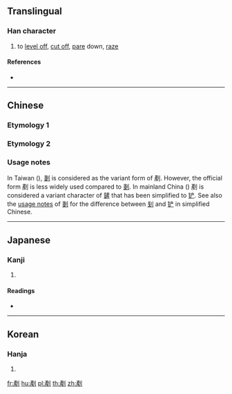 {{character info/new}}
{{character info/new|0x2f823}}
{{also|鏟|铲}}

==Translingual==

===Han character===
{{Han char|rn=18|rad=刀|as=11|sn=13|four=02200|canj=YMLN|ids=⿰産刂(GV),⿰產刂(HTJK)}}

# to [[level off]], [[cut off]], [[pare]] down, [[raze]]

====References====
* {{Han ref|kx=0143.150|dkj=02143|dj=0324.020|hdz=10354.110|uh=5277|ud=21111|bh=B6D0|bd=46800}}

----

==Chinese==

===Etymology 1===
{{zh-see|剗|v}}

===Etymology 2===
{{zh-see|鏟|v}}

===Usage notes===
In Taiwan ({{w|traditional Chinese}}), [[剗]] is considered as the variant form of 剷. However, the official form 剷 is less widely used compared to [[剗]]. In mainland China ({{w|simplified Chinese}}) 剷 is considered a variant character of [[鏟]] that has been simplified to [[铲]]. See also the [[剗#Usage_notes|usage notes]] of [[剗]] for the difference between [[刬]] and [[铲]] in simplified Chinese.

----

==Japanese==

===Kanji===
{{ja-kanji|grade=|rs=刀11}}

# {{defn|lang=ja|sort=刀11}}

====Readings====
* {{ja-readings|on=[[さん]] (san), [[せん]] (sen)|kun=[[けずる]] (kezuru)}}

----

==Korean==

===Hanja===
{{ko-hanja|hangeul=산|rv=san|mr=san}}

# {{defn|lang=ko|sort=刀11}}

[[fr:剷]]
[[hu:剷]]
[[pl:剷]]
[[th:剷]]
[[zh:剷]]
